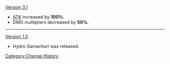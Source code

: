 [[Version 3.1]]
* [[ATK]] increased by '''100%'''.
* DMG multipliers decreased by '''50%'''.
----
[[Version 1.0]]
* Hydro Samachurl was released.
<noinclude>[[Category:Change History]]</noinclude>